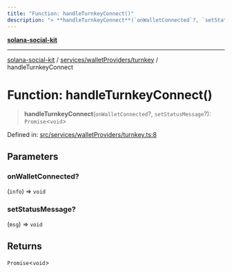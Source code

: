 ```yaml
---
title: "Function: handleTurnkeyConnect()"
description: "> **handleTurnkeyConnect**(`onWalletConnected`?, `setStatusMessage`?): `Promise`\<`void`\>"
---
```


[**solana-social-kit**](../../../../README.mdx)

***

[solana-social-kit](../../../../README.mdx) / [services/walletProviders/turnkey](../README.mdx) / handleTurnkeyConnect

# Function: handleTurnkeyConnect()

> **handleTurnkeyConnect**(`onWalletConnected`?, `setStatusMessage`?): `Promise`\<`void`\>

Defined in: [src/services/walletProviders/turnkey.ts:8](https://github.com/SendArcade/solana-social-starter/blob/bd4b3556b8f469c27ebb06f4df65b3a36b43ba3b/src/services/walletProviders/turnkey.ts#L8)

## Parameters

### onWalletConnected?

(`info`) => `void`

### setStatusMessage?

(`msg`) => `void`

## Returns

`Promise`\<`void`\>
